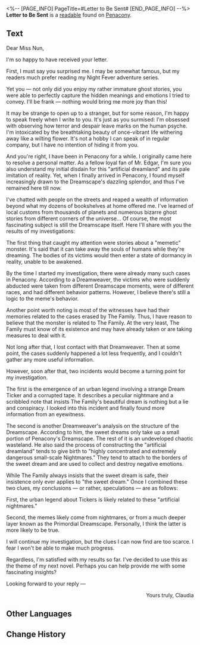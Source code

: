 <%-- [PAGE_INFO]
PageTitle=#Letter to Be Sent#
[END_PAGE_INFO] --%>
{{Readable Infobox
|id           = 362
|partIds      = 190657
|title        = 
|image        = Item Penacony Readable 1.png
|world        = Penacony
|parts        = 1
|author       = <!--to be added-->
|description  = A letter addressed to "Miss Nun" detailing conversations between Claudia and her about the Dreamscape.
|part1        = Letter to Be Sent
|source1      = {{cx|Source missing}}
|characters   = 
|factions     = 
}}
'''Letter to Be Sent''' is a [[readable]] found on [[Penacony]].
<!--
==Location==
{{Map Embed|<map name>|<marker id>}}
-->
==Text==
Dear Miss Nun,

I'm so happy to have received your letter.

First, I must say you surprised me. I may be somewhat famous, but my readers much prefer reading my Night Fever adventure series.

Yet you &mdash; not only did you enjoy my rather immature ghost stories, you were able to perfectly capture the hidden meanings and emotions I tried to convey. I'll be frank &mdash; nothing would bring me more joy than this!

It may be strange to open up to a stranger, but for some reason, I'm happy to speak freely when I write to you. It's just as you surmised: I'm obsessed with observing how terror and despair leave marks on the human psyche. I'm intoxicated by the breathtaking beauty of once-vibrant life withering away like a wilting flower. It's not a hobby I can speak of in regular company, but I have no intention of hiding it from you.

And you're right, I have been in Penacony for a while. I originally came here to resolve a personal matter. As a fellow loyal fan of Mr. Edgar, I'm sure you also understand my initial disdain for this "artificial dreamland" and its pale imitation of reality. Yet, when I finally arrived in Penacony, I found myself increasingly drawn to the Dreamscape's dazzling splendor, and thus I've remained here till now.

I've chatted with people on the streets and reaped a wealth of information beyond what my dozens of bookshelves at home offered me. I've learned of local customs from thousands of planets and numerous bizarre ghost stories from different corners of the universe... Of course, the most fascinating subject is still the Dreamscape itself. Here I'll share with you the results of my investigations:

The first thing that caught my attention were stories about a "memetic" monster. It's said that it can take away the souls of humans while they're dreaming. The bodies of its victims would then enter a state of dormancy in reality, unable to be awakened.

By the time I started my investigation, there were already many such cases in Penacony. According to a Dreamweaver, the victims who were suddenly abducted were taken from different Dreamscape moments, were of different races, and had different behavior patterns. However, I believe there's still a logic to the meme's behavior.

Another point worth noting is most of the witnesses have had their memories related to the cases erased by The Family. Thus, I have reason to believe that the monster is related to The Family. At the very least, The Family must know of its existence and may have already taken or are taking measures to deal with it.

Not long after that, I lost contact with that Dreamweaver. Then at some point, the cases suddenly happened a lot less frequently, and I couldn't gather any more useful information.

However, soon after that, two incidents would become a turning point for my investigation.

The first is the emergence of an urban legend involving a strange Dream Ticker and a corrupted tape. It describes a peculiar nightmare and a scribbled note that insists The Family's beautiful dream is nothing but a lie and conspiracy. I looked into this incident and finally found more information from an eyewitness.

The second is another Dreamweaver's analysis on the structure of the Dreamscape. According to him, the sweet dreams only take up a small portion of Penacony's Dreamscape. The rest of it is an undeveloped chaotic wasteland. He also said the process of constructing the "artificial dreamland" tends to give birth to "highly concentrated and extremely dangerous small-scale Nightmares." They tend to attach to the borders of the sweet dream and are used to collect and destroy negative emotions.

While The Family always insists that the sweet dream is safe, their insistence only ever applies to "the sweet dream." Once I combined these two clues, my conclusions &mdash; or rather, speculations &mdash; are as follows:

First, the urban legend about Tickers is likely related to these "artificial nightmares."

Second, the memes likely come from nightmares, or from a much deeper layer known as the Primordial Dreamscape. Personally, I think the latter is more likely to be true.

I will continue my investigation, but the clues I can now find are too scarce. I fear I won't be able to make much progress.

Regardless, I'm satisfied with my results so far. I've decided to use this as the theme of my next novel. Perhaps you can help provide me with some fascinating insights?

Looking forward to your reply &mdash; <br /><div align="right">Yours truly, Claudia</div>

<!--
==Trivia==
* 
-->
==Other Languages==
{{Other Languages
|en   = Letter to Be Sent
|zhs  = 一封待寄出的书信
|zht  = 一封待寄出的書信
|ja   = 出されていない手紙
|ko   = 발송할 편지
|es   = Carta pendiente de enviar
|fr   = Lettre en attente d'envoi
|ru   = Неотправленное письмо
|th   = จดหมายรอส่งฉบับหนึ่ง
|vi   = Một Lá Thư Chờ Được Gửi Đi
|de   = Zu verschickender Brief
|id   = Sepucuk Surat yang Belum Dikirim
|pt   = Carta a Ser Enviada
}}

==Change History==
{{Change History|2.3}}
